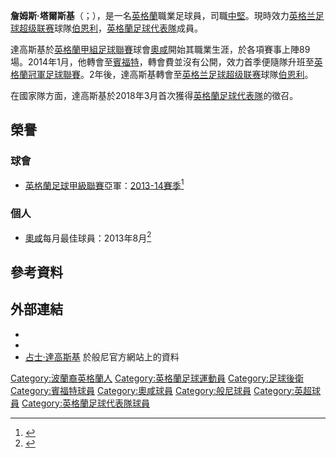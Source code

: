 {{noteTA|G1=football|G2=EPL|G3=FAcup
|T=zh-hans:詹姆斯·塔尔科夫斯基;zh-tw:詹姆斯·塔爾斯基;zh-hk:占士·達高斯基;
|1=zh-hans:詹姆斯·塔尔科夫斯基;zh-tw:詹姆斯·塔爾斯基;zh-hk:占士·達高斯基;
|2=zh-hans:塔尔科夫斯基;zh-tw:塔爾斯基;zh-hk:達高斯基;
}}
{{Infobox football biography
|           name = 詹姆斯·塔爾斯基<br>James Tarkowski
|          image = James Tarkowski (Oct 2017).jpg
|     image_size = 200
|        caption = 2017年，為[[伯恩利足球俱乐部|伯恩利]]上陣時的達高斯基
|       fullname = James Alan Tarkowski<ref>{{cite web |url=https://www.premierleague.com/news/612828 |title=Updated squads for 2017/18 Premier League confirmed |publisher=Premier League |date=2018-02-02 |language=en |accessdate=2018-02-10 |archive-date=2018-02-03 |archive-url=https://web.archive.org/web/20180203064138/https://www.premierleague.com/news/612828 |dead-url=no }}</ref>
|    birth_date = {{birth date and age|1992|11|19|df=y}}<ref name=Hugman>{{Hugman|25491|accessdate= 2017-10-04|language= en}}</ref>
| birth_place = {{ENG}}[[曼徹斯特|曼徹斯特]]
|         height = {{height|ft=6|in=3}}<ref>{{cite book|editor1-first=Glenda|editor1-last=Rollin|editor2-first=Jack|editor2-last=Rollin|title=Sky Sports Football Yearbook 2012–2013|year=2012|publisher=Headline Publishing Group|location=London|isbn=978-0-7553-6356-8|page=509|edition=43rd|language= en}}</ref>
|       position = [[後衛|後衛]]
|    currentclub = [[伯恩利足球俱乐部|伯恩利]]
|     clubnumber = 5
|    youthyears1 = 2009–2011
|youthclubs1 = [[奧咸足球會|奧咸]]
|         years1 = 2011–2014
|clubs1 = [[奧咸足球會|奧咸]]
|caps1 = 72
|goals1 = 5
|         years2 = 2014–2016
|clubs2 = [[賓福特足球會|賓福特]]
|caps2 = 70
|goals2 = 4
|         years3 = 2016–
|clubs3 = [[伯恩利足球俱乐部|伯恩利]]
|caps3 = 157
|goals3 = 6
| nationalyears1      = 2018–
| nationalteam1       = [[英格蘭足球代表隊|英格蘭]]
| nationalcaps1       = 2
| nationalgoals1      = 0
| club-update = 2021年4月18日
| nationalteam-update = 2018年12月9日
}}

'''詹姆斯·塔爾斯基'''（{{lang-en|James Tarkowski}}；{{bd|1992年|12月19日}}），是一名[[英格蘭|英格蘭]]職業足球員，司職[[中堅|中堅]]。現時效力[[英格兰足球超级联赛|英格兰足球超级联赛]]球隊[[伯恩利足球俱乐部|伯恩利]]，[[英格蘭足球代表隊|英格蘭足球代表隊]]成員。

達高斯基於[[英格蘭甲組足球聯賽|英格蘭甲組足球聯賽]]球會[[奧咸足球會|奧咸]]開始其職業生涯，於各項賽事上陣89場。2014年1月，他轉會至[[賓福特足球會|賓福特]]，轉會費並沒有公開，效力首季便隨隊升班至[[英格蘭冠軍足球聯賽|英格蘭冠軍足球聯賽]]。2年後，達高斯基轉會至[[英格兰足球超级联赛|英格兰足球超级联赛]]球隊[[伯恩利足球俱乐部|伯恩利]]。

在國家隊方面，達高斯基於2018年3月首次獲得[[英格蘭足球代表隊|英格蘭足球代表隊]]的徵召。

== 榮譽 ==
=== 球會 ===
* [[英格蘭足球甲級聯賽|英格蘭足球甲級聯賽]]亞軍：[[2013年至2014年英格蘭足球甲級聯賽|2013-14賽季]]<ref name=sb1314>{{soccerbase season|58187|2013|accessdate= 2017-10-04}}</ref>
=== 個人 ===
* [[奧咸足球會|奧咸]]每月最佳球員：2013年8月<ref name=":11">{{cite web |url=http://www.oldhamathletic.co.uk/news/article/20130922-potm-1069654.aspx |title=Tarkowski wins award |publisher=Oldham Athletic A.F.C. |accessdate=2014-04-21 |language=en |archive-date=2016-03-04 |archive-url=https://web.archive.org/web/20160304095819/http://www.oldhamathletic.co.uk/news/article/20130922-potm-1069654.aspx |dead-url=no }}</ref>

==參考資料==
{{Reflist|2}}

==外部連結==
{{Commons category|James Tarkowski}}
*{{Soccerway}}
*{{soccerbase|id=58187}}
*[https://www.burnleyfootballclub.com/teams/first-team/defender/james-tarkowski/ 占士·達高斯基] {{Wayback|url=https://www.burnleyfootballclub.com/teams/first-team/defender/james-tarkowski/ |date=20181103210225 }}於般尼官方網站上的資料
{{般尼球員名單}}

{{DEFAULTSORT:Tarkowski, James}}
[[Category:波蘭裔英格蘭人|Category:波蘭裔英格蘭人]]
[[Category:英格蘭足球運動員|Category:英格蘭足球運動員]]
[[Category:足球後衛|Category:足球後衛]]
[[Category:賓福特球員|Category:賓福特球員]]
[[Category:奧咸球員|Category:奧咸球員]]
[[Category:般尼球員|Category:般尼球員]]
[[Category:英超球員|Category:英超球員]]
[[Category:英格蘭足球代表隊球員|Category:英格蘭足球代表隊球員]]